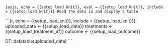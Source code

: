 ```{asis, echo = {{setup_load_knit}}, eval = {{setup_load_knit}}, include = {{setup_load_knit}}}
Read the data in and display a table
```

```{r, echo = {{setup_load_knit}}, include = {{setup_load_knit}}}
uploaded_data <- {{setup_load_data}}
treatments <- {{setup_load_treatment_df}}
outcome <- {{setup_load_outcome}}

DT::datatable(uploaded_data)
```
